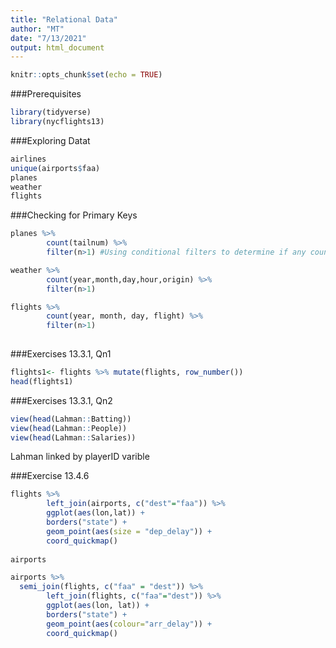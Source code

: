 ```yaml
---
title: "Relational Data"
author: "MT"
date: "7/13/2021"
output: html_document
---
```


```r
knitr::opts_chunk$set(echo = TRUE)
```

###Prerequisites
```r
library(tidyverse)
library(nycflights13)
```

###Exploring Datat
```r
airlines
unique(airports$faa)
planes
weather
flights
```

###Checking for Primary Keys
```r
planes %>%
        count(tailnum) %>%
        filter(n>1) #Using conditional filters to determine if any count is >1

weather %>%
        count(year,month,day,hour,origin) %>%
        filter(n>1)

flights %>%
        count(year, month, day, flight) %>%
        filter(n>1)
        
```
###Exercises 13.3.1, Qn1
```r
flights1<- flights %>% mutate(flights, row_number())
head(flights1)
```
###Exercises 13.3.1, Qn2
```r
view(head(Lahman::Batting))
view(head(Lahman::People))
view(head(Lahman::Salaries))
```
Lahman linked by playerID varible

###Exercise 13.4.6
```r
flights %>%
        left_join(airports, c("dest"="faa")) %>%
        ggplot(aes(lon,lat)) +
        borders("state") +
        geom_point(aes(size = "dep_delay")) +
        coord_quickmap()
                  
airports

airports %>%
  semi_join(flights, c("faa" = "dest")) %>%
        left_join(flights, c("faa"="dest")) %>%
        ggplot(aes(lon, lat)) +
        borders("state") +
        geom_point(aes(colour="arr_delay")) +
        coord_quickmap()
```

